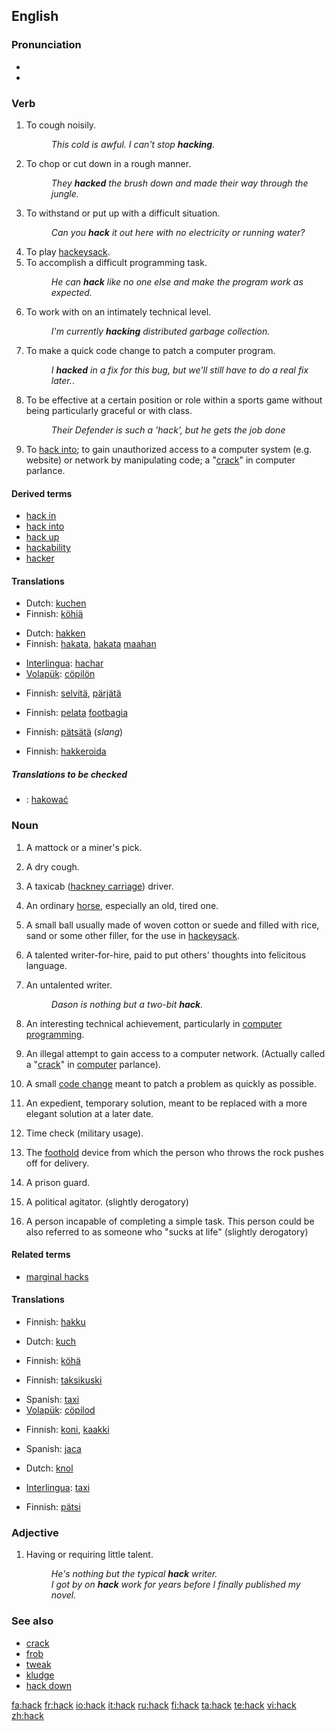 {{see|häck}}
{{wikipedia|dab=hack}}
==English==

===Pronunciation===
*{{IPA|/hæk/}}
*{{rhymes|æk}}

===Verb===
{{en-verb}}

# To cough noisily.
#: ''This cold is awful. I can't stop '''hacking'''.''
# To chop or cut down in a rough manner.
#: ''They '''hacked''' the brush down and made their way through the jungle.''
# To withstand or put up with a difficult situation.
#: ''Can you '''hack''' it out here with no electricity or running water?''
# To play [[hackeysack]].
# To accomplish a difficult programming task.
#: ''He can '''hack''' like no one else and make the program work as expected.''
# To work with on an intimately technical level.
#: ''I'm currently '''hacking''' distributed garbage collection.''
# To make a quick code change to patch a computer program.
#: ''I '''hacked''' in a fix for this bug, but we'll still have to do a real fix later.''.
# {{sport}} To be effective at a certain position or role within a sports game without being particularly graceful or with class.
#: ''Their Defender is such a 'hack', but he gets the job done''
# {{slang}} To [[hack into]]; to gain unauthorized access to a computer system (e.g. website) or network by manipulating code; a "[[crack]]" in computer parlance.

====Derived terms====
*[[hack in]]
*[[hack into]]
*[[hack up]]
*[[hackability]]
*[[hacker]]

====Translations====
{{trans-top|To cough noisily}}
*Dutch: [[kuchen]]
*Finnish: [[köhiä]]
{{trans-mid}}
{{trans-bottom}}

{{trans-top|To chop or cut down in a rough manner}}
*Dutch: [[hakken]]
*Finnish: [[hakata#Finnish|hakata]], [[hakata#Finnish|hakata]] [[maa#Finnish|maahan]]
{{trans-mid}}
*[[Interlingua]]: [[hachar]]
*[[Volapük]]: [[cöpilön]]
{{trans-bottom}}

{{trans-top|To withstand or put up with a difficult situation}}
*Finnish: [[selvitä]], [[pärjätä]]
{{trans-mid}}
{{trans-bottom}}

{{trans-top|To play hackeysack}}
*Finnish: [[pelata]] [[footbag|footbagia]]
{{trans-mid}}
{{trans-bottom}}

{{trans-top|To accomplish a difficult programming task}}
{{trans-mid}}
{{trans-bottom}}

{{trans-top|To work with on an intimately technical level}}
{{trans-mid}}
{{trans-bottom}}

{{trans-top|To make a quick code change to patch a computer program}}
*Finnish: [[pätsätä]] (''slang'')
{{trans-mid}}
{{trans-bottom}}

{{trans-top|to gain illegal access to a computer network}}
*Finnish: [[hakkeroida]]
{{trans-bottom}}

=====Translations to be checked=====
{{checktrans}}
{{top}}
{{mid}}
*{{ttbc|Polish}}: [[hakować]]
{{bottom}}

===Noun===
{{en-noun}}

# {{obsolete}} A mattock or a miner's pick.  <!-- Concise Oxford Dictionary -->
# A dry cough.
# {{slang}} A taxicab ([[hackney carriage]]) driver.
# {{obsolete}} An ordinary [[horse]], especially an old, tired one.
# A small ball usually made of woven cotton or suede and filled with rice, sand or some other filler, for the use in [[hackeysack]].
# {{pejorative}} A talented writer-for-hire, paid to put others' thoughts into felicitous language.
# {{pejorative}} An untalented writer.
#: ''Dason is nothing but a two-bit '''hack'''.''
# {{computing}} An interesting technical achievement, particularly in [[computer programming]].
# {{context|computing|slang}} An illegal attempt to gain access to a computer network. (Actually called a "[[crack]]" in [[computer]] parlance).
# {{computing}} A small [[code change]] meant to patch a problem as quickly as possible.
# {{computing}} An expedient, temporary solution, meant to be replaced with a more elegant solution at a later date.
# {{slang}} Time check (military usage).
# {{curling}} The [[foothold]] device from which the person who throws the rock pushes off for delivery.
# {{rfv-sense}} {{slang}} A prison guard.
# {{politics}} A political agitator.  (slightly derogatory)
# {{slang}} A person incapable of completing a simple task.  This person could be also referred to as someone who "sucks at life" (slightly derogatory)
<!-- This expression was used a lot in student politics in the 1980s.  I'm not sure if it is still used much.  publunch
-->

====Related terms====
*[[marginal hacks]]

====Translations====
{{trans-top|miner's pick}}
*Finnish: [[hakku]]
{{trans-bottom}}

{{trans-top|dry cough}}
*Dutch: [[kuch]] {{m}}
{{trans-mid}}
*Finnish: [[köhä]]
{{trans-bottom}}

{{trans-top|taxicab driver}}
*Finnish: [[taksikuski]]
{{trans-mid}}
*Spanish: [[taxi]]
*[[Volapük]]: [[cöpilod]]
{{trans-bottom}}

{{trans-top|ordinary horse, especially an old, tired one}}
*Finnish: [[koni#Finnish|koni]], [[kaakki]]
{{trans-mid}}
{{trans-bottom}}

{{trans-top|small ball for hackeysack}}
{{trans-mid}}
*Spanish: [[jaca]]
{{trans-bottom}}

{{trans-top|talented writer-for-hire}}
*Dutch: [[knol]]
{{trans-mid}}
*[[Interlingua]]: [[taxi]]
{{trans-bottom}}

{{trans-top|small code change}}
*Finnish: [[pätsi]]
{{trans-bottom}}

===Adjective===
{{en-adj|-}}

# {{literary}} Having or requiring little talent.
#: ''He's nothing but the typical '''hack''' writer.''
#: ''I got by on '''hack''' work for years before I finally published my novel.''

===See also===
*[[crack]]
*[[frob]]
*[[tweak]]
*[[kludge]]
*[[hack down]]

[[fa:hack]]
[[fr:hack]]
[[io:hack]]
[[it:hack]]
[[ru:hack]]
[[fi:hack]]
[[ta:hack]]
[[te:hack]]
[[vi:hack]]
[[zh:hack]]